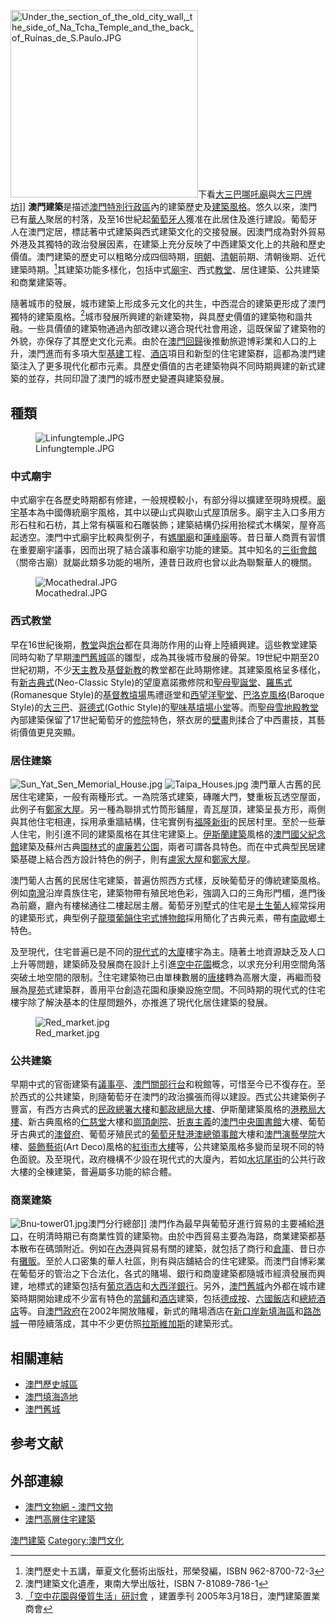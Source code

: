 {{澳門文化}}
[[File:Under_the_section_of_the_old_city_wall,_the_side_of_Na_Tcha_Temple_and_the_back_of_Ruínas_de_S.Paulo.JPG|300px]]下看[[大三巴哪吒廟|大三巴哪吒廟]]與[[大三巴牌坊|大三巴牌坊]]]]
'''澳門建築'''是描述[[澳門特別行政區|澳門特別行政區]]內的建築歷史及[[建築風格|建築風格]]。悠久以來，澳門已有[[華人|華人]]聚居的村落，及至16世紀起[[葡萄牙人|葡萄牙人]]獲准在此居住及進行建設。葡萄牙人在澳門定居，標誌著中式建築與西式建築文化的交接發展。因澳門成為對外貿易外港及其獨特的政治發展因素，在建築上充分反映了中西建築文化上的共融和歷史價值。澳門建築的歷史可以粗略分成四個時期，[[明朝|明朝]]、[[清朝|清朝]]前期、清朝後期、近代建築時期。<ref name="macauhistory">澳門歷史十五講，華夏文化藝術出版社，邢榮發編，ISBN 962-8700-72-3</ref>其建築功能多樣化，包括中式[[廟宇|廟宇]]、西式[[教堂|教堂]]、居住建築、公共建築和商業建築等。

隨著城市的發展，城市建築上形成多元文化的共生，中西混合的建築更形成了澳門獨特的建築風格。<ref name="macaubuilding">澳門建築文化遺產，東南大學出版社，ISBN 7-81089-786-1</ref>城市發展所興建的新建築物，與具歷史價值的建築物和諧共融。一些具價値的建築物通過內部改建以適合現代社會用途，這既保留了建築物的外貌，亦保存了其歷史文化元素。由於在[[澳門回歸|澳門回歸]]後推動旅遊博彩業和人口的上升，澳門進而有多項大型[[基建|基建]]工程、[[酒店|酒店]]項目和新型的住宅建築群，這都為澳門建築注入了更多現代化都市元素。具歷史價值的古老建築物與不同時期興建的新式建築的並存，共同印證了澳門的城市歷史變遷與建築發展。

==種類==
[[File:Linfungtemple.JPG|thumb]]
===中式廟宇===
中式廟宇在各歷史時期都有修建，一般規模較小，有部分得以擴建至現時規模。[[廟宇|廟宇]]基本為中國傳統廟宇風格，其中以硬山式與歇山式屋頂居多。廟宇主入口多用方形石柱和石枋，其上常有橫匾和石雕裝飾；建築結構仍採用抬樑式木構架，屋脊高起透空。澳門中式廟宇比較典型例子，有[[媽閣廟|媽閣廟]]和[[蓮峰廟|蓮峰廟]]等。昔日華人商賈有習慣在重要廟宇議事，因而出現了結合議事和廟宇功能的建築。其中知名的[[三街會館|三街會館]]（關帝古廟）就屬此類多功能的埸所，連昔日政府也曾以此為聯繫華人的機關。

[[File:Mocathedral.JPG|thumb]]

===西式教堂===
早在16世紀後期，[[教堂|教堂]]與[[澳門炮台|炮台]]都在具海防作用的山脊上陸續興建。這些教堂建築同時勾勒了早期[[澳門舊城|澳門舊城]]區的雛型，成為其後城市發展的骨架。19世紀中期至20世紀初期，不少[[天主教|天主教]]及[[基督新教|基督新教]]的教堂都在此時期修建。其建築風格呈多樣化，有[[新古典式|新古典式]](Neo-Classic Style)的望廈嘉諾撒修院和[[聖母聖誕堂|聖母聖誕堂]]、[[羅馬式|羅馬式]](Romanesque Style)的[[基督教墳場|基督教墳場]]馬禮遜堂和[[西望洋聖堂|西望洋聖堂]]、[[巴洛克建筑|巴洛克風格]](Baroque Style)的[[大三巴|大三巴]]、[[哥特式建筑|哥德式]](Gothic Style)的[[聖味基墳場|聖味基墳場小堂]]等。而[[聖母雪地殿教堂|聖母雪地殿教堂]]內部建築保留了17世紀葡萄牙的[[修院|修院]]特色，祭衣房的[[壁畫|壁畫]]則揉合了中西畫技，其藝術價值更見突顯。

===居住建築===
[[File:Sun_Yat_Sen_Memorial_House.jpg|thumb]]
[[File:Taipa_Houses.jpg|thumb]]
澳門華人古舊的民居住宅建築，一般有兩種形式。一為院落式建築，磚雕大門，雙重板瓦透空屋面，此例子有[[鄭家大屋|鄭家大屋]]。另一種為聯排式竹筒形鋪屋，青瓦屋頂，建築呈長方形，兩側與其他住宅相連，採用承重牆結構，住宅實例有[[福隆新街|福隆新街]]的民居村里。至於一些華人住宅，則引進不同的建築風格在其住宅建築上。[[伊斯蘭建築|伊斯蘭建築]]風格的[[澳門國父紀念館|澳門國父紀念館]]建築及蘇州古典[[园林景观设计|園林式]]的[[盧廉若公園|盧廉若公園]]，兩者可謂各具特色。而在中式典型民居建築基礎上結合西方設計特色的例子，則有[[盧家大屋|盧家大屋]]和[[澳門鄭家大屋|鄭家大屋]]。

澳門葡人古舊的民居住宅建築，普遍仿照西方式樣，反映葡萄牙的傳統建築風格。例如[[南灣_(澳門)|南灣]]沿岸貴族住宅，建築物帶有殖民地色彩，強調入口的三角形門楣，進門後為前廳，廳內有樓梯通往二樓起居主層。葡萄牙別墅式的住宅是[[澳門土生葡人|土生葡人]]經常採用的建築形式，典型例子[[龍環葡韻住宅式博物館|龍環葡韻住宅式博物館]]採用簡化了古典元素，帶有[[南歐|南歐]]鄉土特色。

及至現代，住宅普遍已是不同的[[现代主义建筑|現代式]]的[[大廈|大廈]]樓宇為主。隨著土地資源缺乏及人口上升等問題，建築師及發展商在設計上引進[[空中花園|空中花園]]概念，以求充分利用空間角落突破土地空間的限制。<ref>[http://www.macaudeveloper.com/activities/news200503.htm 「空中花園與優質生活」研討會] {{Wayback|url=http://www.macaudeveloper.com/activities/news200503.htm |date=20160306062857 }}，建置季刊 2005年3月18日，澳門建築置業商會</ref>住宅建築物已由單棟數層的[[唐樓|唐樓]]轉為高層大廈，再繼而發展為[[屋苑|屋苑]]式建築群，善用平台創造花園和康樂設施空間。不同時期的現代式的住宅樓宇除了解決基本的住屋問題外，亦推進了現代化居住建築的發展。

[[File:Red_market.jpg|left]]
===公共建築===
早期中式的官衙建築有[[議事亭|議事亭]]、[[澳門關部行台|澳門關部行台]]和稅館等，可惜至今已不復存在。至於西式的公共建築，則隨葡萄牙在澳門的政治擴張而得以建設。西式公共建築例子豐富，有西方古典式的[[民政總署大樓|民政總署大樓]]和[[澳門郵政總局大樓|郵政總局大樓]]、伊斯蘭建築風格的[[港務局大樓|港務局大樓]]、新古典風格的[[仁慈堂|仁慈堂]]大樓和[[崗頂劇院|崗頂劇院]]、[[折衷主義|折衷主義]]的[[澳門中央圖書館|澳門中央圖書館]]大樓、葡萄牙古典式的[[澳督府|澳督府]]、葡萄牙殖民式的[[葡萄牙駐港澳總領事館|葡萄牙駐港澳總領事館]]大樓和[[澳門演藝學院|澳門演藝學院]]大樓、[[裝飾藝術|裝飾藝術]](Art Deco)風格的[[紅街市大樓|紅街市大樓]]等，公共建築風格多變而呈現不同的特色面貌。及至現代，政府機構不少設在現代式的大廈內，若如[[水坑尾街|水坑尾街]]的公共行政大樓的全棟建築，普遍屬多功能的綜合體。

===商業建築===
[[File:Bnu-tower01.jpg|thumb]]澳門分行總部]]
澳門作為最早與葡萄牙進行貿易的主要補給[[港口|港口]]，在明清時期已有商業性質的建築物。由於中西貿易主要為海路，商業建築都基本散布在碼頭附近。例如在[[澳門內港|內港]]與貿易有關的建築，就包括了商行和[[倉庫|倉庫]]、昔日亦有[[攤販|攤販]]。至於人口密集的華人社區，則有與店舖結合的住宅建築。而澳門自博彩業在葡萄牙的管治之下合法化，各式的賭場、銀行和商廈建築都隨城市經濟發展而興建，地標式的建築包括有[[葡京酒店|葡京酒店]]和[[大西洋銀行|大西洋銀行]]。另外，[[澳門舊城|澳門舊城]]內外都在城市建築時期開始建成不少富有特色的[[當鋪|當鋪]]和[[酒店|酒店]]建築，包括[[德成按|德成按]]、[[六國飯店|六國飯店]]和[[新中央酒店|總統酒店]]等。自[[澳門政府|澳門政府]]在2002年開放賭權，新式的賭場酒店在[[新口岸新填海區|新口岸新填海區]]和[[路氹城|路氹城]]一帶陸續落成，其中不少更仿照[[拉斯維加斯|拉斯維加斯]]的建築形式。

==相關連結==
* [[澳門歷史城區|澳門歷史城區]]
* [[澳門填海造地|澳門填海造地]]
* [[澳門舊城|澳門舊城]]

==参考文献==
<div class="references-small">
<references />
</div>

==外部連線==
* [https://web.archive.org/web/20080908081104/http://www.macauheritage.net/info/ 澳門文物網 - 澳門文物]
* [http://www.macauapartments.blogspot.com 澳門高層住宅建築] {{Wayback|url=http://www.macauapartments.blogspot.com/ |date=20190717010649 }}

{{亞洲題目|建筑}}

[[Category:澳門建築|]]
[[Category:澳門文化|Category:澳門文化]]